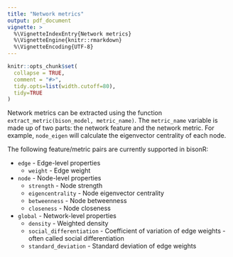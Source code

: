 ```yaml
---
title: "Network metrics"
output: pdf_document
vignette: >
  %\VignetteIndexEntry{Network metrics}
  %\VignetteEngine{knitr::rmarkdown}
  %\VignetteEncoding{UTF-8}
---
```


```r
knitr::opts_chunk$set(
  collapse = TRUE,
  comment = "#>",
  tidy.opts=list(width.cutoff=80),
  tidy=TRUE
)
```

Network metrics can be extracted using the function `extract_metric(bison_model, metric_name)`. The `metric_name` variable is made up of two parts: the network feature and the network metric. For example, `node_eigen` will calculate the eigenvector centrality of each node.

The following feature/metric pairs are currently supported in bisonR:

* `edge` - Edge-level properties
  * `weight` - Edge weight
* `node` - Node-level properties
  * `strength` - Node strength
  * `eigencentrality` - Node eigenvector centrality
  * `betweenness` - Node betweenness
  * `closeness` - Node closeness
* `global` - Network-level properties
  * `density` - Weighted density
  * `social_differentiation` - Coefficient of variation of edge weights - often called social differentiation
  * `standard_deviation` - Standard deviation of edge weights


